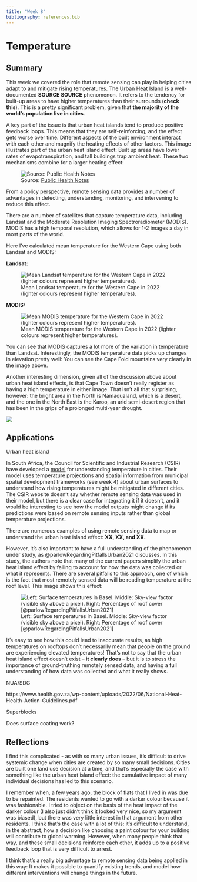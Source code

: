 ```yaml
---
title: "Week 8"
bibliography: references.bib
---
```


# Temperature

## Summary

This week we covered the role that remote sensing can play in helping cities adapt to and mitigate rising temperatures. The Urban Heat Island is a well-documented **SOURCE SOURCE** phenomenon. It refers to the tendency for built-up areas to have higher temperatures than their surrounds (**check this**). This is a pretty significant problem, given that **the majority of the world's population live in cities**.

A key part of the issue is that urban heat islands tend to produce positive feedback loops. This means that they are self-reinforcing, and the effect gets worse over time. Different aspects of the built environment interact with each other and magnify the heating effects of other factors. This image illustrates part of the urban heat island effect: Built up areas have lower rates of evapotranspiration, and tall buildings trap ambient heat. These two mechanisms combine for a larger heating effect:

![Source: [Public Health Notes](https://www.publichealthnotes.com/urban-heat-island-effects-mitigation-measures/)](images/Featured-image.gif)

From a policy perspective, remote sensing data provides a number of advantages in detecting, understanding, monitoring, and intervening to reduce this effect.

There are a number of satellites that capture temperature data, including Landsat and the Moderate Resolution Imaging Spectroradiometer (MODIS). MODIS has a high temporal resolution, which allows for 1-2 images a day in most parts of the world.

Here I've calculated mean temperature for the Western Cape using both Landsat and MODIS:

**Landsat:**

![Mean Landsat temperature for the Western Cape in 2022 (lighter colours represent higher temperatures).](images/LANDSAT%20TEMP.jpg)

**MODIS:**

![Mean MODIS temperature for the Western Cape in 2022 (lighter colours represent higher temperatures).](images/MODIS%20TEMP.jpg)

You can see that MODIS captures a lot more of the variation in temperature than Landsat. Interestingly, the MODIS temperature data picks up changes in elevation pretty well: You can see the Cape Fold mountains very clearly in the image above.

Another interesting dimension, given all of the discussion above about urban heat island effects, is that Cape Town doesn't really register as having a high temperature in either image. That isn't all that surprising, however: the bright area in the North is Namaqualand, which is a desert, and the one in the North East is the Karoo, an arid semi-desert region that has been in the grips of a prolonged multi-year drought.

![](images/Screenshot%202023-03-12%20113210.jpg)

## Applications

Urban heat island

In South Africa, the Council for Scientific and Industrial Research (CSIR) have developed a [model](https://www.csir.co.za/planning-cities-better-manage-rising-temperatures#:~:text=Researchers%20have%20found%20that%20South,surfaces%2C%20used%20in%20urban%20spaces) for understanding temperature in cities. Their model uses temperature projections and spatial information from municipal spatial development frameworks (see week 4) about urban surfaces to understand how rising temperatures might be mitigated in different cities. The CSIR website doesn't say whether remote sensing data was used in their model, but there is a clear case for integrating it if it doesn't, and it would be interesting to see how the model outputs might change if its predictions were based on remote sensing inputs rather than global temperature projections.

There are numerous examples of using remote sensing data to map or understand the urban heat island effect: **XX, XX, and XX.**

However, it's also important to have a full understanding of the phenomenon under study, as @parlowRegardingPitfallsUrban2021 discusses. In this study, the authors note that many of the current papers simplify the urban heat island effect by failing to account for how the data was collected or what it represents. There are several pitfalls to this approach, one of which is the fact that most remotely sensed data will be reading temperature at the roof level. This image shows this effect:

![Left: Surface temperatures in Basel. Middle: Sky-view factor (visible sky above a pixel). Right: Percentage of roof cover [@parlowRegardingPitfallsUrban2021]](images/remotesensing-13-03598-g005.png)

It's easy to see how this could lead to inaccurate results, as high temperatures on rooftops don't necessarily mean that people on the ground are experiencing elevated temperatures! That's not to say that the urban heat island effect doesn't exist -- **it clearly does** -- but it is to stress the importance of ground-truthing remotely sensed data, and having a full understanding of how data was collected and what it really shows.

NUA/SDG

https://www.health.gov.za/wp-content/uploads/2022/06/National-Heat-Health-Action-Guidelines.pdf

Superblocks

Does surface coating work?

## Reflections

I find this complicated - as with so many urban issues, it's difficult to drive systemic change when cities are created by so many small decisions. Cities are built one land use decision at a time, and that's especially the case with something like the urban heat island effect: the cumulative impact of many individual decisions has led to this scenario.

I remember when, a few years ago, the block of flats that I lived in was due to be repainted. The residents wanted to go with a darker colour because it was fashionable. I tried to object on the basis of the heat impact of the darker colour (I also just didn't think it looked very nice, so my argument was biased), but there was very little interest in that argument from other residents. I think that's the case with a lot of this: it's difficult to understand, in the abstract, how a decision like choosing a paint colour for your building will contribute to global warming. However, when many people think that way, and these small decisions reinforce each other, it adds up to a positive feedback loop that is very difficult to arrest.

I think that's a really big advantage to remote sensing data being applied in this way: It makes it possible to quantify existing trends, and model how different interventions will change things in the future.
